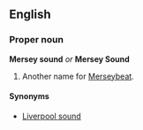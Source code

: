 ==English==
===Proper noun===
'''Mersey sound''' ''or'' '''Mersey Sound'''

#Another name for [[Merseybeat]].

====Synonyms====
*[[Liverpool sound]]